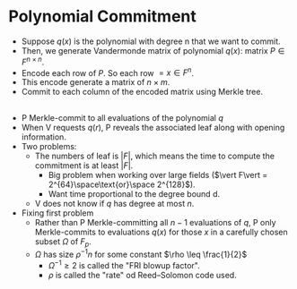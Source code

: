 # Polynomial Commitment
- Suppose $q(x)$ is the polynomial with degree n that we want to commit.
- Then, we generate Vandermonde matrix of polynomial $q(x)$: matrix $P \in F^{n \times n}$.
- Encode each row of $P$. So each row $= x \in F^n$.
- This encode generate a matrix of $n \times m$.
- Commit to each column of the encoded matrix using Merkle tree.

##
- P Merkle-commit to all evaluations of the polynomial $q$
- When V requests $q(r)$, P reveals the associated leaf along with opening information.
- Two problems:
    - The numbers of leaf is $\vert F\vert$, which means the time to compute the commitment is at least $\vert F\vert$.
        - Big problem when working over large fields ($\vert F\vert = 2^{64}\space\text{or}\space 2^{128}$).
        - Want time proportional to the degree bound d.
    - V does not know if $q$ has degree at most $n$.
- Fixing first problem
    - Rather than P Merkle-committing all $n-1$ evaluations of $q$, P only Merkle-commits to evaluations $q(x)$ for those $x$ in a carefully chosen subset $\Omega$ of $F_p$.
    - $\Omega$ has size $\rho^{-1}n$ for some constant $\rho \leq \frac{1}{2}$
        - $\Omega^{-1} \geq 2$ is called the "FRI blowup factor".
        - $\rho$ is called the "rate" od Reed–Solomon code used.
